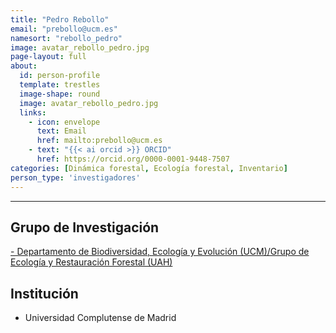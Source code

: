 ```yaml
---
title: "Pedro Rebollo"
email: "prebollo@ucm.es"  
namesort: "rebollo_pedro"
image: avatar_rebollo_pedro.jpg
page-layout: full
about: 
  id: person-profile
  template: trestles
  image-shape: round
  image: avatar_rebollo_pedro.jpg
  links:
    - icon: envelope
      text: Email
      href: mailto:prebollo@ucm.es
    - text: "{{< ai orcid >}} ORCID"
      href: https://orcid.org/0000-0001-9448-7507
categories: [Dinámica forestal, Ecología forestal, Inventario]
person_type: 'investigadores'
---
```

 
<hr>

:::{#person-profile}

## Grupo de Investigación
[- Departamento de Biodiversidad, Ecología y Evolución (UCM)/Grupo de Ecología y Restauración Forestal (UAH)](https://forecolab.web.uah.es/)

## Institución
- Universidad Complutense de Madrid

:::
